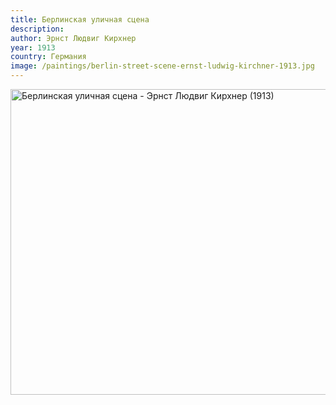 ```yaml
---
title: Берлинская уличная сцена
description:
author: Эрнст Людвиг Кирхнер
year: 1913
country: Германия
image: /paintings/berlin-street-scene-ernst-ludwig-kirchner-1913.jpg
---
```


<Image className="w-full" width="1080" height="489" src="/paintings/Ernst_Ludwig_Kirchner_-_Berlin_Street_Scene.jpg"
       alt="Берлинская уличная сцена - Эрнст Людвиг Кирхнер (1913)"
       caption="Берлинская уличная сцена - Эрнст Людвиг Кирхнер (1913)"/>

